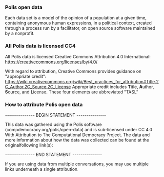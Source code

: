 ### Polis open data

Each data set is a model of the opinion of a population at a given time, containing anonymous human expressions, in a political context, created through a process run by a facilitator, on open source software maintained by a nonprofit. 

### All Polis data is licensed CC4

All Polis data is licensed Creative Commons Attribution 4.0 International: https://creativecommons.org/licenses/by/4.0/

With regard to attribution, Creative Commons provides guidance on "appropriate credit": https://wiki.creativecommons.org/wiki/Best_practices_for_attribution#Title.2C_Author.2C_Source.2C_License
Appropriate credit includes **T**itle, **A**uthor, **S**ource, and **L**icense. These four elements are abbreviated  "TASL"

### How to attribute Polis open data

--------------- BEGIN STATEMENT ---------------

This data was gathered using the Polis software (compdemocracy.org/polis/open-data) and is sub-licensed under CC 4.0 With Attribution to The Computational Democracy Project. The data and more information about how the data was collected can be found at the originalfollowing link(s):

<links to individual case study URLs>

--------------- END STATEMENT ---------------

If you are using data from multiple conversations, you may use multiple links underneath a single attribution.


